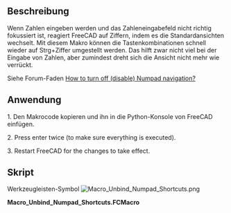 <languages/>

{{Macro/de
|Name=Ziffernblock-Tastenkombinationen aufheben
|Icon=Macro_Unbind_Numpad_Shortcuts.png
|Description=Wenn Zahlen eingeben werden und das Zahleneingabefeld nicht richtig fokussiert ist, reagiert FreeCAD auf Ziffern, indem es die Standardansichten wechselt. Mit diesem Makro können die Tastenkombinationen schnell wieder auf Strg+Zahl umstellt werden. Das hilft zwar nicht viel bei der Eingabe von Zahlen, aber zumindest dreht sich die Ansicht nicht mehr wie verrückt.
|Author=DeepSOIC
|Version=2.0
|Date=2022-04-13
|FCVersion=0.20
|Download=[https://wiki.freecad.org/images/1/1e/Macro_Unbind_Numpad_Shortcuts.png Werkzeugleisten-Symbol]
}}

<span id="Description"></span>
==Beschreibung==

Wenn Zahlen eingeben werden und das Zahleneingabefeld nicht richtig fokussiert ist, reagiert FreeCAD auf Ziffern, indem es die Standardansichten wechselt. Mit diesem Makro können die Tastenkombinationen schnell wieder auf Strg+Ziffer umgestellt werden. Das hilft zwar nicht viel bei der Eingabe von Zahlen, aber zumindest dreht sich die Ansicht nicht mehr wie verrückt.

Siehe Forum-Faden [https://forum.freecad.org/viewtopic.php?f=3&t=26667 How to turn off (disable) Numpad navigation?]

<span id="How_to_use:"></span>
==Anwendung==

1. Den Makrocode kopieren und ihn in die Python-Konsole von FreeCAD einfügen.

<div lang="en" dir="ltr" class="mw-content-ltr">
2. Press enter twice (to make sure everything is executed).
</div>

<div lang="en" dir="ltr" class="mw-content-ltr">
3. Restart FreeCAD for the changes to take effect.
</div>

<span id="Script"></span>
==Skript==

Werkzeugleisten-Symbol [[Image:Macro_Unbind_Numpad_Shortcuts.png]]

'''Macro_Unbind_Numpad_Shortcuts.FCMacro'''

{{MacroCode|code=
preset = [
    ("Std_ViewIsometric"   , "Ctrl+0"),
    ("Std_ViewFront" , "Ctrl+1"),
    ("Std_ViewTop"   , "Ctrl+2"),
    ("Std_ViewRight" , "Ctrl+3"),
    ("Std_ViewRear"  , "Ctrl+4"),
    ("Std_ViewBottom", "Ctrl+5"),
    ("Std_ViewLeft"  , "Ctrl+6"),
]
for (cmd, shortcut) in preset:
    App.ParamGet("User parameter:BaseApp/Preferences/Shortcut").SetString(cmd, shortcut)
}}